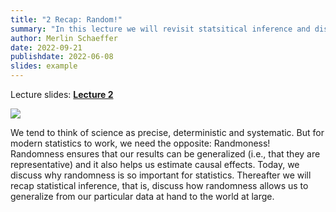 ```yaml
---
title: "2 Recap: Random!"
summary: "In this lecture we will revisit statsitical inference and discuss why randomness is extremely important in statistics."
author: Merlin Schaeffer
date: 2022-09-21
publishdate: 2022-06-08
slides: example
---
```


Lecture slides: [**Lecture 2**](/Lectures/2-Random/2-Random.html)

![](https://c.tenor.com/5PepR8rD4U0AAAAC/throwing-dice-quavo.gif)

We tend to think of science as precise, deterministic and systematic. But for modern statistics to work, we need the opposite: Randmoness! Randomness ensures that our results can be generalized (i.e., that they are representative) and it also helps us estimate causal effects. Today, we discuss why randomness is so important for statistics. Thereafter we will recap statistical inference, that is, discuss how randomness allows us to generalize from our particular data at hand to the world at large.

